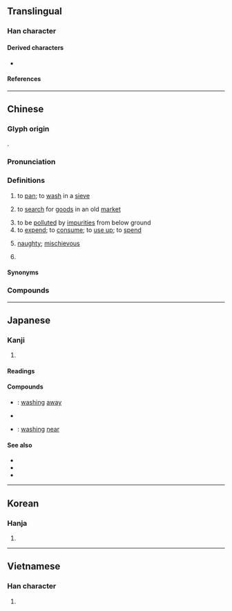 {{character info}}
==Translingual==

===Han character===
{{Han char|rn=85|rad=水|as=08|sn=11|four=37120|canj=EPOU|ids=⿰氵匋}}

====Derived characters====
* {{l|mul|[[𬞇]]}}

====References====
{{Han ref|kx=0629.300|dkj=17642|dj=1032.030|hdz=31656.060|uh=6DD8}}

----

==Chinese==
{{zh-forms}}

===Glyph origin===
{{Han etym}}
{{Han compound|水|匋|c1=s|c2=p|t1=rain|ls=psc}}.

===Pronunciation===
{{zh-pron
|m=táo
|m-s=
|c=tou4
|c-t=
|g=
|h=pfs=thò
|j=
|mb=
|md=
|mn=tô/qz:tô͘
|mn-t=tao5/do5
|mn-t_note=tao5 - literary; do5 - vernacular 
|w=
|x=
|oc=y
|cat=v,a,pn
}}

===Definitions===
{{zh-hanzi}}

# to [[pan]]; to [[wash]] in a [[sieve]]
#: {{zh-x|淘汰|to eliminate; to weed out}}
# {{lb|zh|dialectal}} to [[search]] for [[goods]] in an old [[market]]
# to be [[polluted]] by [[impurities]] from below ground
# to [[expend]]; to [[consume]]; to [[use up]]; to [[spend]]
# {{lb|zh|dialectal}} [[naughty]]; [[mischievous]]
#: {{zh-x|淘氣|naughty; mischievous}}
#: {{zh-x|這 孩子{zi} 淘 得{de} 很！|This kid is very '''naughty'''!|M-UIB}}
# {{surname|zh}}

====Synonyms====
{{zh-dial|頑皮}}

===Compounds===
{{zh-der|不淘神|冷淘|單淘汰|天然淘汰|扒街淘空|沙裡淘金|活淘氣|浪淘沙|浪淘淘|淘井|淘古井|淘寫|淘換|淘氣|淘氣憨頑|淘氣鬼|淘汰|淘汰賽|淘沙|淘河|淘洗|淘淘|淘淥|淘漉|淘澄|淘澄飛跌|淘瀉|淘真|淘神|淘空|淘籮|淘米|淘虛|淘選作用|淘金|淘金夢|淘金客|淘閒氣|淘鹽|瞎淘淘|自然淘汰|閑淘氣|淘去}}

----

==Japanese==

===Kanji===
{{ja-kanji|grade=|rs=水08}}

# {{rfdef|ja|sort=水08}}

====Readings====
{{ja-readings
|goon=どう
|kanon=とう
|kun=ゆ-る, よな-ぐ, よな-げる
}}

====Compounds====
{{der-top|Compounds}}
* {{ja-r|淘去|とうきょ}}: [[washing]] [[away]]
* {{ja-r|淘汰|とうた}}
* {{ja-r|淘来|とうらい}}: [[washing]] [[near]]
{{der-bottom}}

====See also====
* {{ja-r|淘る|ゆる}}
* {{ja-r|淘ぐ|よなぐ}}
* {{ja-r|淘げる|よなげる}}

----

==Korean==

===Hanja===
{{ko-hanja|hangeul=도|eumhun=|rv=do|mr=to|y=to}}

# {{rfdef|ko|sort=水08}}

----

==Vietnamese==

===Han character===
{{vi-hantu|[[đào]], [[rào]]|rs=水08}}

# {{rfdef|vi|sort=水08}}
